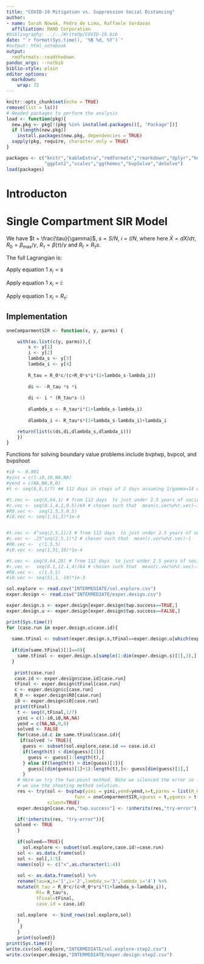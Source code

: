 ```yaml
---
title: "COVID-19 Mitigation vs. Suppression Social Distancing"
author:
- name: Sarah Nowak, Pedro de Lima, Raffaele Vardavas 
  affiliation: RAND Corporation
#bibliography: ../../WriteUp/COVID-19.bib
date: "`r format(Sys.time(), '%B %d, %Y')`"
#output: html_notebook
output:
  rmdformats::readthedown
pandoc_args: --natbib
biblio-style: plain
editor_options: 
  markdown: 
    wrap: 72
---
```


```r
knitr::opts_chunk$set(echo = TRUE)
remove(list = ls())
# Needed packages to perform the analysis
load <- function(pkg){
  new.pkg <- pkg[!(pkg %in% installed.packages()[, "Package"])]
  if (length(new.pkg))
    install.packages(new.pkg, dependencies = TRUE)
  sapply(pkg, require, character.only = TRUE)
} 

packages <- c("knitr","kableExtra","rmdformats","rmarkdown","dplyr","here","DiagrammeR",
              "ggplot2","scales","ggthemes","bvpSolve","deSolve")
load(packages)
```

# Introducton

# Single Compartment SIR Model


We have $t = \frac{\tau}{\gamma}$, $s = S/N$, $i = I/N$,
\begin{equation}
\dot{s}= -R_\tau si,
\end{equation} where here $\dot{X}=dX/d\tau$, $R_0= \beta_\max/\gamma$,
$R_\tau=\beta(\tau)/\gamma$ and $R_{t}=R_\tau s$.


```{=tex}
\begin{equation}
\dot{i}=i (R_\tau s-1) = i (R_t-1)
\label{eq:didt}
\end{equation}
```
```{=tex}
\begin{equation}
\dot{\lambda_s}= R_{\tau} i (1 + \lambda_s-\lambda_i)
\end{equation}
```
```{=tex}
\begin{equation}
\dot{\lambda_i}= R_{\tau}s(1+\lambda_s-\lambda_i)+\lambda_i
\end{equation}
```

The full Lagrangian is:

\begin{equation}
\mathcal{L} = -c \ln\left(\frac{R_{\tau}}{R_0}\right)+c\left(\frac{R_{\tau}}{R_0}\right)+R_{\tau} si +
\lambda_s\left(\frac{d}{d \tau}{s} +R_{\tau} si\right)+
\lambda_i\left(\frac{d}{d \tau}i-R_{\tau}si+i \right)
\end{equation}

Apply equation 1 $x_i = s$

\begin{equation}
\dot{\lambda}_s = R_{\tau} i (1 + \lambda_s-\lambda_i)
\end{equation}

Apply equation 1 $x_i = i$:
\begin{equation}
\dot{\lambda}_i = R_{\tau}s(1+\lambda_s-\lambda_i)+\lambda_i
\end{equation}

Apply equation 1 $x_i = R_{\tau}$:

\begin{equation}
R_{\tau} = \frac{R_0c}{c+R_0si(1+\lambda_s-\lambda_i)}
\end{equation}

## Implementation

```r
oneComparmentSIR <- function(x, y, parms) {

    with(as.list(c(y, parms)),{
        s <- y[1] 
        i <- y[2] 
        lambda_s <- y[3]
        lambda_i <- y[4]
        
        R_tau = R_0*c/(c+R_0*s*i*(1+lambda_s-lambda_i))
        
        ds <- -R_tau *s *i
        
        di <- i * (R_tau*s-1)
        
        dlambda_s <- R_tau*i*(1+lambda_s-lambda_i)
        
        dlambda_i <- R_tau*s*(1+lambda_s-lambda_i)+lambda_i

    return(list(c(ds,di,dlambda_s,dlambda_i)))
    })
}
```


Functions for solving boundary value problems include bvptwp, bvpcol,
and bvpshoot

```r
#i0 <- 0.001
#yini = c(1-i0,i0,NA,NA)
#yend = c(NA,NA,0,0)
#t <- seq(0,8,1/7) ## 112 days in steps of 2 days assuming 1/gamma=14 days

#t.vec <- seq(8,64,1) # from 112 days  to just under 2.5 years of social distancing
#c.vec <- seq(0.1,4.1,0.5)/64 # chosen such that  mean(c.vec%o%t.vec)~1
#R0.vec <-  seq(1.5,5,0.5)
#i0.vec <- seq(1,51,5)*1e-4


#t.vec <- 4^seq(2,5,1)/2 # from 112 days  to just under 2.5 years of social distancing
#c.vec <- .25^seq(2,5,1)*2 # chosen such that  mean(c.vec%o%t.vec)~1
#R0.vec <-  c(1.5,5)
#i0.vec <- seq(1,51,10)*1e-4

#t.vec <- seq(8,64,28) # from 112 days  to just under 2.5 years of social distancing
#c.vec <-  seq(0.1,12.1,4)/64 # chosen such that  mean(c.vec%o%t.vec)~1
#R0.vec <-  c(1.5,5)
#i0.vec <- seq(51,1,-10)*1e-3
```

```r
sol.explore <- read.csv("INTERMEDIATE/sol.explore.csv")
exper.design <- read.csv("INTERMEDIATE/exper.design.csv")
```

```r
exper.design.s <- exper.design[exper.design$twp.success==TRUE,]
exper.design.u <- exper.design[exper.design$twp.success==FALSE,]
```


```r
print(Sys.time())
for (case.run in exper.design.u$case.id){
  
  same.tFinal <- subset(exper.design.s,tFinal==exper.design.u[which(exper.design.u$case.id == case.run),"tFinal"]) 
  
  if(dim(same.tFinal)[1]==0){
    same.tFinal <- exper.design.s[sample(1:dim(exper.design.s)[1],3),]
  }
  
   print(case.run) 
   case.id <- exper.design$case.id[case.run]
   tFinal <- exper.design$tFinal[case.run]
   c <- exper.design$c[case.run]
   R_0 <- exper.design$R0[case.run]
   i0 <- exper.design$i0[case.run]
   print(tFinal)
    t <- seq(0,tFinal,1/7)
    yini = c(1-i0,i0,NA,NA)
    yend = c(NA,NA,0,0)
    solved <- FALSE
    for(case.id.c in same.tFinal$case.id){
     if(solved != TRUE){
      guess <- subset(sol.explore,case.id == case.id.c)
      if(length(t) < dim(guess)[1]){
        guess <- guess[1:length(t),]
      } else if(length(t) > dim(guess)[1]){
        guess[(dim(guess)[1]+1):length(t),]<- guess[dim(guess)[1],]
      }
    # Here we try the two-point method. Note we silenced the error so if it doesn't converge
    # we use the shooting method solution. 
    res <- try(sol <- bvptwp(yini = yini,yend=yend,x=t,parms = list(R_0 = R_0,c=c),
                         func = oneComparmentSIR,xguess = t,yguess = t(guess[,c("s","i","lambda_s","lambda_i")]),nmax=4000),
               silent=TRUE)
    exper.design[case.run,"twp.success"] <- !inherits(res,"try-error")

    if(!inherits(res, "try-error")){
   solved <- TRUE
    }
    
    if(solved==TRUE){
      sol.explore <- subset(sol.explore,case.id!=case.run)
    sol <- as.data.frame(sol)
    sol <- sol[,1:5]
    names(sol) <- c("x",as.character(1:4))
    
    sol <- as.data.frame(sol) %>% 
    rename(tau=x,s='1',i='2',lambda_s='3',lambda_i='4') %>% 
    mutate(R_tau = R_0*c/(c+R_0*s*i*(1+lambda_s-lambda_i)),
           Rt= R_tau*s,
           tFinal=tFinal,
           case.id = case.id)
    
    sol.explore  <- bind_rows(sol.explore,sol)
    }
     }
    }
    print(solved)}
print(Sys.time())
write.csv(sol.explore,"INTERMEDIATE/sol.explore-step2.csv")
write.csv(exper.design,"INTERMEDIATE/exper.design-step2.csv")

```

